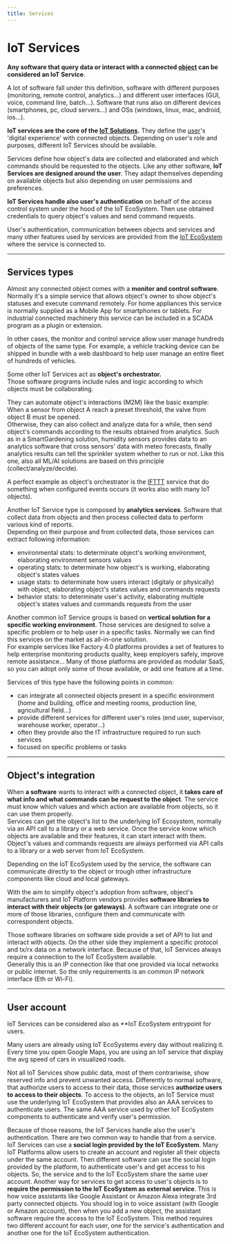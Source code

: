 ```yaml
---
title: Services
---
```

# IoT Services

**Any software that query data or interact with a connected [object](object) can be considered an IoT Service**.

A lot of software fall under this definition, software with different purposes (monitoring, remote control, analytics...) and different user interfaces (GUI, voice, command line, batch...).
Software that runs also on different devices (smartphones, pc, cloud servers...) and OSs (windows, linux, mac, android, ios...).

**IoT services are the core of the [IoT Solutions](solution).**
They define the [user](actor)'s 'digital experience' with connected objects.
Depending on user's role and purposes, different IoT Services should be available.

Services define how object's data are collected and elaborated and which commands should be requested to the objects.
Like any other software, **IoT Services are designed around the user**.
They adapt themselves depending on available objects but also depending on user permissions and preferences.

**IoT Services handle also user's authentication** on behalf of the access control system under the hood of the IoT EcoSystem.
Then use obtained credentials to query object's values and send command requests.

User's authentication, communication between objects and services and many other features used by services are provided from the [IoT EcoSystem](ecosystem) where the service is connected to.

---

## Services types

Almost any connected object comes with a **monitor and control software**.
Normally it's a simple service that allows object's owner to show object's statuses and execute command remotely.
For home appliances this service is normally supplied as a Mobile App for smartphones or tablets.
For industrial connected machinery this service can be included in a SCADA program as a plugin or extension.

In other cases, the monitor and control service allow user manage hundreds of objects of the same type.
For example, a vehicle tracking device can be shipped in bundle with a web dashboard to help user manage an entire fleet of hundreds of vehicles.

Some other IoT Services act as **object's orchestrator.**<br/>
Those software programs include rules and logic according to which objects must be collaborating.

They can automate object's interactions (M2M) like the basic example:
When a sensor from object A reach a preset threshold, the valve from object B must be opened.<br/>
Otherwise, they can also collect and analyze data for a while, then send object's commands according to the results obtained from analytics.
Such as in a SmartGardening solution, humidity sensors provides data to an analytics software that cross sensors' data with meteo forecasts, finally analytics results can tell the sprinkler system whether to run or not.
Like this one, also all ML/AI solutions are based on this principle (collect/analyze/decide).

A perfect example as object's orchestrator is the [IFTTT](https://ifttt.com/) service that do something when configured events occurs (it works also with many IoT objects).

Another IoT Service type is composed by **analytics services**.
Software that collect data from objects and then process collected data to perform various kind of reports.<br/>
Depending on their purpose and from collected data, those services can extract following information:

* environmental stats: to determinate object's working environment, elaborating environment sensors values
* operating stats: to determinate how object's is working, elaborating object's states values
* usage stats: to determinate how users interact (digitaly or physically) with object, elaborating object's states values and commands requests
* behavior stats: to determinate user's activity, elaborating multiple object's states values and commands requests from the user

Another common IoT Service groups is based on **vertical solution for a specific working environment**.
Those services are designed to solve a specific problem or to help user in a specific tasks.
Normally we can find this services on the market as all-in-one solution.<br/>
For example services like Factory 4.0 platforms provides a set of features to help enterprise monitoring products quality, keep employers safely, improve remote assistance...
Many of those platforms are provided as modular SaaS, so you can adopt only some of those available, or add one feature at a time.

Services of this type have the following points in common:

* can integrate all connected objects present in a specific environment (home and building, office and meeting rooms, production line, agricultural field...) 
* provide different services for different user's roles (end user, supervisor, warehouse worker, operator...)
* often they provide also the IT infrastructure required to run such services
* focused on specific problems or tasks

---

## Object's integration

When **a software** wants to interact with a connected object, it **takes care of what info and what commands can be request to the object**.
The service must know which values and which action are available from objects, so it can use them properly.<br/>
Services can get the object's list to the underlying IoT Ecosystem, normally via an API call to a library or a web service.
Once the service know which objects are available and their features, it can start interact with them.
Object's values and commands requests are always performed via API calls to a library or a web server from IoT EcoSystem.

Depending on the IoT EcoSystem used by the service, the software can communicate directly to the object or trough other infrastructure components like cloud and local gateways.

With the aim to simplify object's adoption from software, object's manufacturers and IoT Platform vendors provides **software libraries to interact with their objects (or gateways)**.
A software can integrate one or more of those libraries, configure them and communicate with correspondent objects.

Those software libraries on software side provide a set of API to list and interact with objects.
On the other side they implement a specific protocol and tx/rx data on a network interface.
Because of that, IoT Services always require a connection to the IoT EcoSystem available.<br/>
Generally this is an IP connection like that one provided via local networks or public internet.
So the only requirements is an common IP network interface (Eth or Wi-Fi).

---

## User account

IoT Services can be considered also as **IoT EcoSystem entrypoint for users.

Many users are already using IoT EcoSystems every day without realizing it.
Every time you open Google Maps, you are using an IoT service that display the avg speed of cars in visualized roads.

Not all IoT Services show public data, most of them contrariwise, show reserved info and prevent unwanted access.
Differently to normal software, that authorize users to access to their data, those services **authorize users to access to their objects**.
To access to the objects, an IoT Service must use the underlying IoT EcoSystem that provides also an AAA services to authenticate users.
The same AAA service used by other IoT EcoSystem components to authenticate and verify user's permission.

Because of those reasons, the IoT Services handle also the user's authentication.
There are two common way to handle that from a service.<br/>
IoT Services can use a **social login provided by the IoT EcoSystem**.
Many IoT Platforms allow users to create an account and register all their objects under the same account.
Then different software can use the social login provided by the platform, to authenticate user's and get access to his objects.
So, the service and to the IoT EcoSystem share the same user account. 
Another way for services to get access to user's objects is to **require the permission to the IoT EcoSystem as external service**.
This is how voice assistants like Google Assistant or Amazon Alexa integrate 3rd party connected objects.
You should log in to voice assistant (with Google or Amazon account), then when you add a new object, the assistant software require the access to the IoT EcoSystem.
This method requires two different account for each user, one for the service's authentication and another one for the IoT EcoSystem authentication.
